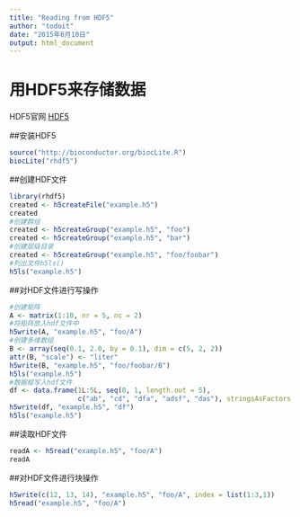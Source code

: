 ```yaml
---
title: "Reading from HDF5"
author: "todoit"
date: "2015年6月10日"
output: html_document
---
```


# 用HDF5来存储数据

HDF5官网
[HDF5](http://www.hdfgroup.org/HDF5)

##安装HDF5
```r
source("http://bioconductor.org/biocLite.R")
biocLite("rhdf5")
```

##创建HDF文件
```r
library(rhdf5)
created <- h5createFile("example.h5")
created
#创建群组
created <- h5createGroup("example.h5", "foo")
created <- h5createGroup("example.h5", "bar")
#创建层级目录
created <- h5createGroup("example.h5", "foo/foobar")
#列出文件h5ls()
h5ls("example.h5")

```

##对HDF文件进行写操作
```r
#创建矩阵
A <- matrix(1:10, nr = 5, nc = 2)
#将矩阵放入hdf文件中
h5write(A, "example.h5", "foo/A")
#创建多维数组
B <- array(seq(0.1, 2.0, by = 0.1), dim = c(5, 2, 2))
attr(B, "scale") <- "liter"
h5write(B, "example.h5", "foo/foobar/B")
h5ls("example.h5")
#数据框写入hdf文件
df <- data.frame(1L:5L, seq(0, 1, length.out = 5),
                 c("ab", "cd", "dfa", "adsf", "das"), stringsAsFactors = FALSE)
h5write(df, "example.h5", "df")
h5ls("example.h5")
```

##读取HDF文件
```r
readA <- h5read("example.h5", "foo/A")
readA
```


##对HDF文件进行块操作
```r
h5write(c(12, 13, 14), "example.h5", "foo/A", index = list(1:3,1))
h5read("example.h5", "foo/A")
```